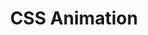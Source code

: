 ---
id: "web_tf_hard_018"
questionType: "TRUE_FALSE"
title: "CSS Animation"
statement: "The 'animation' property can combine multiple animation sub-properties into one."
difficulty: "HARD"
category: "Web Development"
correctAnswer: true
explanation: "'animation' is a shorthand for properties like duration, timing, and name."
---